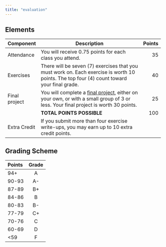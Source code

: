 ```yaml
---
title: "evaluation"
---
```


## Elements {- #eval-components}

| Component | Description                                  | Points |
|-----------|----------------------------------------------|--------:|
| Attendance | You will receive 0.75 points for each class you attend. | 35 |
| Exercises | There will be seven (7) exercises that you must work on. Each exercise is worth 10 points. The top four (4) count toward your final grade. | 40 |
| Final project | You will complete a [final project](exercises/final-project.qmd), either on your own, or with a small group of 3 or less. Your final project is worth 30 points. | 25 |
| | **TOTAL POINTS POSSIBLE** | 100 |
| Extra Credit | If you submit more than four exercise write-ups, you may earn up to 10 extra credit points. | |

<!-- [Score histograms](grades.html) for this term. -->

## Grading Scheme {- #grading-scheme}

| Points  | Grade |
|:--------|:------:|
| 94+     | A     |
| 90-93   | A-    |
| 87-89   | B+    |
| 84-86   | B     |
| 80-83   | B-    |
| 77-79   | C+    |
| 70-76   | C     |
| 60-69   | D     |
| <59     | F     |

